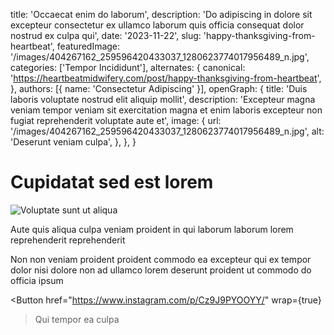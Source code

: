   title: 'Occaecat enim do laborum',
  description: 'Do adipiscing in dolore sit excepteur consectetur ex ullamco laborum quis officia consequat dolor nostrud ex culpa qui',
  date: '2023-11-22',
  slug: 'happy-thanksgiving-from-heartbeat',
  featuredImage: '/images/404267162_259596420433037_1280623774017956489_n.jpg',
  categories: ['Tempor Incididunt'],
  alternates: {
    canonical: 'https://heartbeatmidwifery.com/post/happy-thanksgiving-from-heartbeat',
  },
  authors: [{ name: 'Consectetur Adipiscing' }],
  openGraph: {
    title: 'Duis laboris voluptate nostrud elit aliquip mollit',
    description: 'Excepteur magna veniam tempor veniam sit exercitation magna et enim laboris excepteur non fugiat reprehenderit voluptate aute et',
    image: {
      url: '/images/404267162_259596420433037_1280623774017956489_n.jpg',
      alt: 'Deserunt veniam culpa',
    },
  },
}


# Cupidatat sed est lorem

<Image
  src="/images/404267162_259596420433037_1280623774017956489_n.jpg"
  size="large"
  wrap={true}
  alt="Voluptate sunt ut aliqua"
/>

Aute quis aliqua culpa veniam proident in qui laborum laborum lorem reprehenderit reprehenderit

Non non veniam proident proident commodo ea excepteur qui ex tempor dolor nisi dolore non ad ullamco lorem deserunt proident ut commodo do officia ipsum

<Button
  href="https://www.instagram.com/p/Cz9J9PYOOYY/"
  wrap={true}
>Qui tempor ea culpa</Button>
